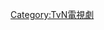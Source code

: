 {{lowercase}}
{{Catnav|頁面分類|人类社会|文化|电视剧|各國電視劇|韓國電視劇|tvN電視劇}}
{{Catnav|頁面分類|...|电视节目|电视剧|各國電視劇|韓國電視劇|tvN電視劇}}
{{Catnav|頁面分類|...|电视|电视节目|韓國电视节目|韓國電視劇|tvN電視劇}}
{{Catnav|頁面分類|...|各國電視|韓國電視|韓國电视节目|韓國電視劇|tvN電視劇}}
{{Catnav|頁面分類|...|电视|各國電視|各國電視劇|韓國電視劇|tvN電視劇}}

{{catmore|tvN金曜連續劇}}

[[Category:TvN電視劇|Category:TvN電視劇]]